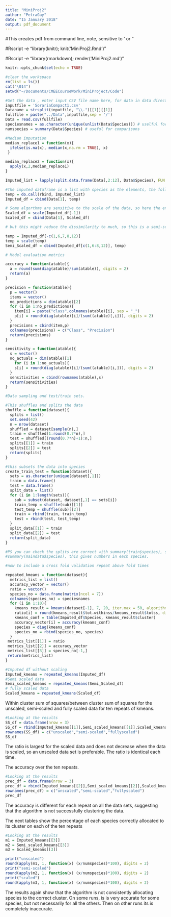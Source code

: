 ```yaml
---
title: "MiniProj2"
author: "PetraGuy"
date: "15 January 2018"
output: pdf_document
---
```


#This creates pdf from command line, note, sensitive to ' or "

#Rscript -e "library(knitr); knit('MiniProj2.Rmd')"

#Rscript -e "library(rmarkdown); render('MiniProj2.md')"
```r
knitr::opts_chunk$set(echo = TRUE)
```


```r
#clear the workspace
rm(list = ls())
cat("\014")
setwd("~/Documents/CMEECourseWork/MiniProject/Code")

```

```r
#Get the data , enter input CSV file name here, for data in data directory
inputfile = 'SorariaCompact1.csv'
Dataname = strsplit(inputfile, "\\.")[[1]][[1]]
fullfile = paste("../Data",inputfile,sep = '/')
Data = read.csv(fullfile)
speciesnames = as.character(unique(unlist(Data$Species))) # uselful for nameing things
numspecies = summary(Data$Species) # useful for comparisons

```

```r
#Median imputation 
median_replace1 = function(x){
  ifelse(is.na(x), median(x,na.rm = TRUE), x)
 }

median_replace2 = function(x){
  apply(x,2,median_replace1)
}

Imputed_list = lapply(split.data.frame(Data[,2:12], Data$Species), FUN = median_replace2)
```

```r
#The imputed dataframe is a list with species as the elements, the following sticks it back together with a different name so both optiona are available
temp = do.call(rbind, Imputed_list)
Imputed_df = cbind(Data[1], temp)
```

```r
# Some algorthms are sensitive to the scale of the data, so here the entire dataframe is scaled
Scaled_df = scale(Imputed_df[-1])
Scaled_df = cbind(Data[1], Scaled_df)

# but this might reduce the dissimilarity to much, so this is a semi-scaled datafrane.

temp = Imputed_df[-c(1,6,7,8,12)]
temp = scale(temp)
Semi_Scaled_df = cbind(Imputed_df[c(1,6:8,12)], temp)

```

```r
# Model evaluation metrics

accuracy = function(atable){
  a = round(sum(diag(atable)/sum(atable)), digits = 2)
  return(a)
}

precision = function(atable){
  p = vector()
  items = vector()
  no_predictions = dim(atable)[2] 
  for (i in 1:no_predictions){
    item[i] = paste("class",colnames(atable)[i], sep = "_")
    p[i] = round(diag(atable)[i]/(sum((atable)[,i])), digits = 2)
  }
  precisions = cbind(item,p)
  colnames(precisions) = c("Class", "Precision")
  return(precisions)
}

sensitivity = function(atable){
  s = vector()
  no_actuals = dim(atable)[1] 
    for (i in 1:no_actuals){
    s[i] = round(diag(atable)[i]/(sum((atable)[i,])), digits = 2)
  }
  sensitivities = cbind(rownames(atable),s)
  return(sensitivities)
}

```


```r
#Data sampling and test/train sets.

#This shuffles and splits the data
shuffle = function(dataset){
  splits = list()
  set.seed(42)
  n = nrow(dataset)
  shuffled = dataset[sample(n),]
  train = shuffled[1:round(0.7*n),]
  test = shuffled[(round(0.7*n)+1):n,]
  splits[[1]] = train
  splits[[2]] = test
  return(splits)
}

#this subsets the data into species
create_train_test = function(dataset){
  sets = as.character(unique(dataset[,1]))
  train = data.frame()
  test = data.frame()
  split_data = list()
  for (i in 1:length(sets)){
    sub = subset(dataset, dataset[,1] == sets[i])
    train_temp = shuffle(sub)[[1]]
    test_temp = shuffle(sub)[[2]]
    train = rbind(train, train_temp)
    test = rbind(test, test_temp)
  }
  split_data[[1]] = train
  split_data[[2]] = test
  return(split_data)
}

#PS you can check the splits are correct with summary(train$species), summary(test$species)
#summary(maindata$species), this gives numbers in each species.

#now to include a cross fold validation repeat above fold times

```

```r
repeated_kmeans = function(dataset){ 
  metrics_list = list()
  accuracy_vector = vector()
  ratio = vector()
  species_no = data.frame(matrix(ncol = 7))
  colnames(species_no) = speciesnames
  for (i in 1:10){
    kmeans_result = kmeans(dataset[-1], 7, 20, iter.max = 50, algorithm = "MacQueen")
    ratio[i] = round(kmeans_result$tot.withinss/kmeans_result$totss, digits = 2)
    kmeans_conf = table(Imputed_df$Species, kmeans_result$cluster)
    accuracy_vector[i] = accuracy(kmeans_conf)
    species = diag(kmeans_conf)
    species_no = rbind(species_no, species)
  }
 metrics_list[[1]] = ratio
 metrics_list[[2]] = accuracy_vector
 metrics_list[[3]] = species_no[-1,]
 return(metrics_list)
}
```


```r
#Imputed df without scaling
Imputed_kmeans = repeated_kmeans(Imputed_df) 
#Semi scaled data
Semi_scaled_kmeans = repeated_kmeans(Semi_Scaled_df)
# fully scaled data
Scaled_kmeans = repeated_kmeans(Scaled_df)
```
Within cluster sum of squares/between cluster sum of squares for the unscaled, semi-scaled and fully scaled data for ten repeats of kmeans.
```r
#Looking at the results
SS_df = data.frame(nrow = 3)
SS_df = rbind(Imputed_kmeans[[1]],Semi_scaled_kmeans[[1]],Scaled_kmeans[[1]])
rownames(SS_df) = c("unscaled","semi-scaled","fullyscaled")
SS_df
```
The ratio is largest for the scaled data and does not decrease when the data is scaled, so an unscaled data set is preferable. The ratio is identical each time.

The accuracy over the ten repeats.
```r
#Looking at the results
prec_df = data.frame(nrow = 3)
prec_df = rbind(Imputed_kmeans[[2]],Semi_scaled_kmeans[[2]],Scaled_kmeans[[2]])
rownames(prec_df) = c("unscaled","semi-scaled","fullyscaled")
prec_df
```
The accuracy is different for each repeat on all the data sets, suggesting that the algorithm is not successfully clustering the data.

The next tables show the percentage of each species correctly allocated to its cluster on each of the ten repeats
```r
#Looking at the results
m1 = Imputed_kmeans[[3]]
m2 = Semi_scaled_kmeans[[3]]
m3 = Scaled_kmeans[[3]]

print("unscaled")
round(apply(m1, 1, function(x) (x/numspecies)*100), digits = 2)
print("semi-scaled")
round(apply(m2, 1, function(x) (x/numspecies)*100), digits = 2)
print("scaled")
round(apply(m3, 1, function(x) (x/numspecies)*100), digits = 2)
```

The results again show that the algorithm is not consistently allocating species to the correct cluster. On some runs, is is very accurate for some species, but not necessarily for all the others. Then on other runs its is completely inaccurate.








